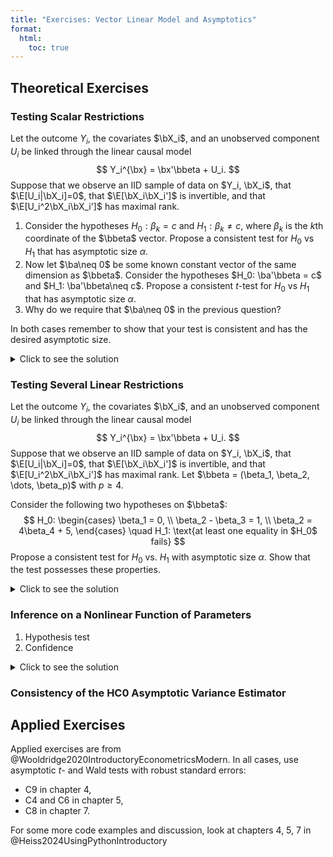 ```yaml
---
title: "Exercises: Vector Linear Model and Asymptotics"
format:
  html:
    toc: true
---
```




## Theoretical Exercises 

### Testing Scalar Restrictions

Let the outcome $Y_i$, the covariates $\bX_i$, and an unobserved component $U_i$ be linked through the linear causal model
$$
Y_i^{\bx} = \bx'\bbeta + U_i.
$$
Suppose that we observe an IID sample of data on $Y_i, \bX_i$, that $\E[U_i|\bX_i]=0$, that $\E[\bX_i\bX_i']$ is invertible, and that $\E[U_i^2\bX_i\bX_i']$ has maximal rank.

1. Consider the hypotheses $H_0: \beta_k = c$ and $H_1: \beta_k\neq c$, where $\beta_k$ is the $k$th coordinate of the $\bbeta$ vector. Propose a consistent test for $H_0$ vs $H_1$ that has asymptotic size $\alpha$.
2. Now let $\ba\neq 0$ be some known constant vector of the same dimension as $\bbeta$. Consider the hypotheses $H_0: \ba'\bbeta = c$ and $H_1: \ba'\bbeta\neq c$. Propose a consistent $t$-test for $H_0$ vs $H_1$ that has asymptotic size $\alpha$.
3. Why do we require that $\ba\neq 0$ in the previous question?

In both cases remember to show that your test is consistent and has the desired asymptotic size. 

<details>
  <summary>Click to see the solution</summary>

*First subquestion*: to choose our test statistic, we observe two facts:

- We are dealing with a scalar hypothesis, 
- The OLS estimator is consistent and asymptotically normal (why?).

Accordingly, we can use the t-test. The t-statistic is given by
$$
t = \dfrac{\hat{\bbeta}_k - c}{ \sqrt{ \widehat{\avar}(\hat{\bbeta})/N  } },
$$
where $\hat{\bbeta}$ is the OLS estimator,  $\widehat{\avar}(\hat{\bbeta})$ is some consistent estimator of $\avar(\bbeta)$ (e.g. the HC0 estimator from the lectures) 
 
Our test is based on the following decision rule. Let $z_{1-\alpha/2}$ be the $(1-\alpha/2)$th quantile of the standard normal distribution. Then:

- If $\abs{t}>z_{1-\alpha/2}$, we reject $H_0$.
- If $\abs{t}\leq z_{1-\alpha/2}$, we do not reject $H_0$.

We now need to show that this test is consistent and has the desired asymptotic size.

- **Consistency**: We need to show that the probability of rejecting $H_0$ converges to 1 when $H_0$ is false. Let $\beta_k$ be the true value of the coefficient of interest, and write
$$
t = \dfrac{\hat{\bbeta}_k - \beta_k}{ \sqrt{ \widehat{\avar}(\hat{\bbeta})/N  } } + \dfrac{ \beta_k- c}{ \sqrt{ \widehat{\avar}(\hat{\bbeta})/N  } }.
$$
By our asymptotic normality results, the first term converges in distribution to a $N(0, 1)$ random variable. By our assumptions, $\widehat{\avar}(\hat{\bbeta})\xrightarrow{p} \avar(\hat{\bbeta})\neq 0$.  Under the alternative, $\beta_k\neq c$, and so the second term diverges to $\pm \infty$. It then follows that with probability approaching one $\abs{t}> z_{1-\alpha/2}$ for any $\beta_k\neq c$. In other words, consistency holds. 

- **Asymptotic size**: We need to show that the probability of rejecting $H_0$ converges to $\alpha$ when $H_0$ is true. Under $H_0$ it holds that $\beta_k=c$, and thus our asymptotic results and Slutsky's theorem imply that
$$
t = \dfrac{\hat{\bbeta}_k - \beta_k}{ \sqrt{ \widehat{\avar}(\hat{\bbeta})/N  } } \xrightarrow{d} N(0, 1).
$$ 
By definition of convergence of probability, definition of $z_{1-\alpha/2}$ and the fact that $z_{1-\alpha/2} = -z_{\alpha/2}$, it holds that
$$
\begin{aligned}
& P\left(\text{Reject} H_0|H_0 \right) = P\left(\abs{t}>z_{1-\alpha/2} |H_0\right) \\
& = P\left( \abs{ \dfrac{\hat{\beta}_k-c}{\sqrt{ \widehat{\avar}(\hat{\beta}_k)/N }  }}> z_{1-\alpha/2}\Bigg|H_0 \right)\\
& \to \Phi(z_{\alpha/2}) + (1- \Phi(z_{1-\alpha/2})) = \alpha 
\end{aligned}.
$$
The test has asymptotic size $\alpha$.

<br>

*Second subquestion*: the question explicitly asks for a $t$-test, and so we use the following $t$-statistic as the basis for our test:
$$
t = \dfrac{\ba'\hat{\bbeta} - c}{ \sqrt{ \widehat{\avar}(\ba'\hat{\bbeta})/N  } },
$$ {#eq-exercises-inference-t-single-linear}
The key question is how to construct a suitable estimator $\widehat{\avar}(\ba'\bbeta)$ for $\avar(\ba'\bbeta)$. 

By the continuous mapping theorem it holds that
$$
\sqrt{N}(\ba'\hat{\bbeta}- \ba'\bbeta) \xrightarrow{d} N(0, \ba'\avar(\bbeta)\ba).
$$
By the continuous mapping theorem again:
$$
\ba'\widehat{\avar}(\hat{\bbeta})\ba \xrightarrow{p}\ba'{\avar}(\hat{\bbeta})\ba  = \avar(\ba'\hat{\bbeta})
$$
Hence, we can use $\ba'\widehat{\avar}(\hat{\bbeta})\ba$ as $\widehat{\avar}(\ba'\bbeta)$ in @eq-exercises-inference-t-single-linear. With this choice, it follows by Slutsky's theorem that 
$$
\dfrac{\ba'\hat{\bbeta} - \ba'\bbeta}{ \sqrt{ \widehat{\avar}(\ba'\hat{\bbeta})/N  } } \xrightarrow{d} N(0, 1).
$$ {#eq-exercises-inference-t-single-linear-limit}

Our decision rule is analogous to the above one:

- If $\abs{t}>z_{1-\alpha/2}$, we reject $H_0$.
- If $\abs{t}\leq z_{1-\alpha/2}$, we do not reject $H_0$.

Consistency and asymptotic size can be shown entirely analogously to the above case by using @eq-exercises-inference-t-single-linear-limit (show them regardless to practice!).

<br>

*Third subquestion*: if $\ba=0$, then the null hypothesis is trivially true and reduces to $H_0: 0=c$. It is either trivially true or trivially false, depending on $c$. 


<br> 
 


</details>
 
### Testing Several Linear Restrictions

Let the outcome $Y_i$, the covariates $\bX_i$, and an unobserved component $U_i$ be linked through the linear causal model
$$
Y_i^{\bx} = \bx'\bbeta + U_i.
$$
Suppose that we observe an IID sample of data on $Y_i, \bX_i$, that $\E[U_i|\bX_i]=0$, that $\E[\bX_i\bX_i']$ is invertible, and that $\E[U_i^2\bX_i\bX_i']$ has maximal rank. Let $\bbeta = (\beta_1, \beta_2, \dots, \beta_p)$ with $p\geq 4$.

Consider the following two hypotheses on $\bbeta$:
$$
H_0: \begin{cases}
\beta_1 = 0, \\
\beta_2 - \beta_3 = 1, \\
\beta_2 = 4\beta_4 + 5,
\end{cases} \quad H_1: \text{at least one equality in $H_0$ fails}
$$
Propose a consistent test for $H_0$ vs. $H_1$ with asymptotic size $\alpha$. Show that the test possesses these properties. 

<details>
  <summary>Click to see the solution</summary>

First, we write the null hypothesis in matrix form. We can do this by stacking the three equations in $H_0$ into a single vector equation:
$$
\begin{aligned}
H_0: & \bR\bbeta = \bq, \\
\bR & = \begin{pmatrix}
1 & 0 & 0 & 0 & \cdots\\
0 & 1 & -1 & 0 & \cdots\\
0 & 1 & 0 & -4 & \cdots
\end{pmatrix}, \quad \bq = \begin{pmatrix}
0\\
1\\
5
\end{pmatrix},
\end{aligned}
$$
where $\bR$ has zero columns starting from the fifth column. 

We can construct a Wald test for $H_0$ vs. $H_1$. The Wald statistic is defined as
$$
W = N\left(\bR\hat{\bbeta} - \bq \right)' \left(\bR\widehat{\avar}(\hat{\bbeta})\bR' \right)^{-1} \left( \bR\hat{\bbeta} - \bq  \right)
$$
 
We propose the following test. Let $c_{1-\alpha}$ be the $(1-\alpha)$th quantile of the $\chi^2_{3}$ distribution (3 is the number of constraints in $H_0$). Then

- If $W>c_{1-\alpha}$, we reject $H_0$.
- If $W\leq c_{1-\alpha}$, we do not reject $H_0$.



We now need to show that this test is consistent and has the desired asymptotic size.


- **Asymptotic size**: Under $H_0$ it holds that  $\bR\bbeta=\bq$, and so by our asymptotic results for the OLS estimator and the continuous mapping theorem under $H_0$
$$
\sqrt{N}(\bR\hat{\bbeta}-\bq) \xrightarrow{d} N(0, \bR\avar(\hat{\bbeta})\bR').
$$ 
By Slutsky's theorem and the definition of $\chi^2_{\cdot}$ random variables, it holds under $H_0$ that
$$
W \xrightarrow{d} \chi^2_3.
$$
By definition of $c_{1-\alpha}$ and the definition of convergence in distribution
$$
\begin{aligned}
& P\left(\text{Reject} H_0|H_0 \right) = P\left(W>c_{1-\alpha} |H_0\right) \\
& \to P(\chi^2_3> c_{1-\alpha}) = \alpha .
\end{aligned}
$$
The test has asymptotic size $\alpha$.


- **Consistency**: Under $H_1$ we have that $\bR\hat{\bbeta}\xrightarrow{p} \bR\bbeta\neq \bq$. In words, the outside terms in $W$ converge to something $\neq 0$. At the same time $\left(\bR\widehat{\avar}(\hat{\bbeta})\bR' \right)^{-1} \xrightarrow{p} \left(\bR\avar(\hat{\bbeta})\bR'\right)^{-1}$ — a positive definite matrix. We conclude that 
$$
\begin{aligned}
& \left(\bR\hat{\bbeta} - \bq \right)' \left(\bR\widehat{\avar}(\hat{\bbeta})\bR' \right)^{-1} \left( \bR\hat{\bbeta} - \bq  \right) \\
& \xrightarrow{p} \left(\bR\bbeta -\bq\right)' \left(\bR\avar(\hat{\bbeta})\bR'\right)^{-1}(\bR\bbeta-\bq) \\
& >0,
\end{aligned}
$$
where we use the definition of positive definitiness. 
Finally, recall that there is also an $N$ term in $W$. We conclude that overall
$$
W\xrightarrow{p} \infty
$$
It follows that the probability of rejecting tends to 1 for any $\bbeta$ in $H_1$. In other words, consistency holds.



</details>

### Inference on a Nonlinear Function of Parameters

1. Hypothesis test
2. Confidence

<details>
  <summary>Click to see the solution</summary>

If the transformation were vector-valued, we would only be able to use the Wald test (as in the lectures)

</details>

### Consistency of the HC0 Asymptotic Variance Estimator



## Applied Exercises

Applied exercises are from @Wooldridge2020IntroductoryEconometricsModern. In all cases, use asymptotic $t$- and Wald tests with robust standard errors:

- C9 in chapter 4,
- C4 and C6 in chapter 5, 
- C8 in chapter 7.

For some more code examples and discussion, look at chapters 4, 5, 7 in @Heiss2024UsingPythonIntroductory 